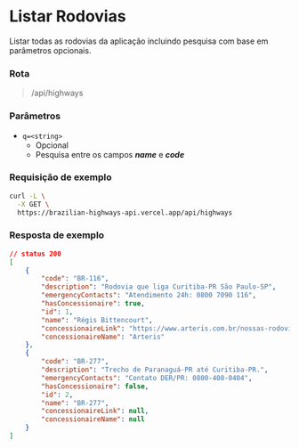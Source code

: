 # Listar Rodovias

Listar todas as rodovias da aplicação incluindo pesquisa com base em parâmetros opcionais.

### Rota

> /api/highways

### Parâmetros

- `q=<string>`
  - Opcional
  - Pesquisa entre os campos ***name*** e ***code***


### Requisição de exemplo

```sh
curl -L \
  -X GET \
  https://brazilian-highways-api.vercel.app/api/highways
```

### Resposta de exemplo
```json
// status 200
[
	{
		"code": "BR-116",
		"description": "Rodovia que liga Curitiba-PR São Paulo-SP",
		"emergencyContacts": "Atendimento 24h: 0800 7090 116",
		"hasConcessionaire": true,
		"id": 1,
		"name": "Régis Bittencourt",
		"concessionaireLink": "https://www.arteris.com.br/nossas-rodovias/regis-bittencourt/apresentacao",
		"concessionaireName": "Arteris"
	},
	{
		"code": "BR-277",
		"description": "Trecho de Paranaguá-PR até Curitiba-PR.",
		"emergencyContacts": "Contato DER/PR: 0800-400-0404",
		"hasConcessionaire": false,
		"id": 2,
		"name": "BR-277",
		"concessionaireLink": null,
		"concessionaireName": null
	}
]
```